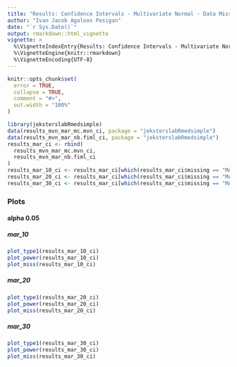 ```yaml
---
title: "Results: Confidence Intervals - Multivariate Normal - Data Missing at Random"
author: "Ivan Jacob Agaloos Pesigan"
date: "`r Sys.Date()`"
output: rmarkdown::html_vignette
vignette: >
  %\VignetteIndexEntry{Results: Confidence Intervals - Multivariate Normal - Data Missing at Random}
  %\VignetteEngine{knitr::rmarkdown}
  %\VignetteEncoding{UTF-8}
---
```


```r
knitr::opts_chunk$set(
  error = TRUE,
  collapse = TRUE,
  comment = "#>",
  out.width = "100%"
)
```

```r
library(jeksterslabRmedsimple)
data(results_mvn_mar_mc.mvn_ci, package = "jeksterslabRmedsimple")
data(results_mvn_mar_nb.fiml_ci, package = "jeksterslabRmedsimple")
results_mar_ci <- rbind(
  results_mvn_mar_mc.mvn_ci,
  results_mvn_mar_nb.fiml_ci
)
results_mar_10_ci <- results_mar_ci[which(results_mar_ci$missing == "MAR.10"), ]
results_mar_20_ci <- results_mar_ci[which(results_mar_ci$missing == "MAR.20"), ]
results_mar_30_ci <- results_mar_ci[which(results_mar_ci$missing == "MAR.30"), ]
```

### Plots

#### alpha 0.05

##### mar_10

```r
plot_type1(results_mar_10_ci)
plot_power(results_mar_10_ci)
plot_miss(results_mar_10_ci)
```

##### mar_20

```r
plot_type1(results_mar_20_ci)
plot_power(results_mar_20_ci)
plot_miss(results_mar_20_ci)
```

##### mar_30

```r
plot_type1(results_mar_30_ci)
plot_power(results_mar_30_ci)
plot_miss(results_mar_30_ci)
```
